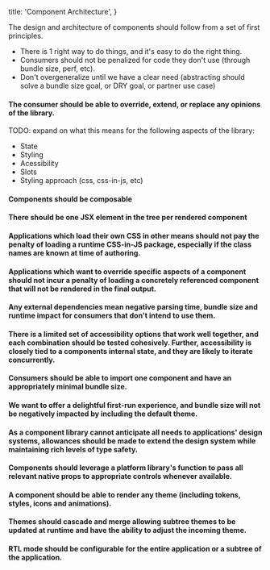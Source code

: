   title: 'Component Architecture',
}

The design and architecture of components should follow from a set of first principles.

- There is 1 right way to do things, and it's easy to do the right thing.
- Consumers should not be penalized for code they don't use (through bundle size, perf, etc).
- Don't overgeneralize until we have a clear need (abstracting should solve a bundle size goal, or DRY goal, or partner use case)

#### The consumer should be able to override, extend, or replace any opinions of the library.

TODO: expand on what this means for the following aspects of the library:

- State
- Styling
- Acessibility
- Slots
- Styling approach (css, css-in-js, etc)

#### Components should be composable

#### There should be one JSX element in the tree per rendered component

#### Applications which load their own CSS in other means should not pay the penalty of loading a runtime CSS-in-JS package, especially if the class names are known at time of authoring.

#### Applications which want to override specific aspects of a component should not incur a penalty of loading a concretely referenced component that will not be rendered in the final output.

#### Any external dependencies mean negative parsing time, bundle size and runtime impact for consumers that don't intend to use them.

#### There is a limited set of accessibility options that work well together, and each combination should be tested cohesively. Further, accessibility is closely tied to a components internal state, and they are likely to iterate concurrently.

#### Consumers should be able to import one component and have an appropriately minimal bundle size.

#### We want to offer a delightful first-run experience, and bundle size will not be negatively impacted by including the default theme.

#### As a component library cannot anticipate all needs to applications' design systems, allowances should be made to extend the design system while maintaining rich levels of type safety.

#### Components should leverage a platform library's function to pass all relevant native props to appropriate controls whenever available.

#### A component should be able to render any theme (including tokens, styles, icons and animations).

#### Themes should cascade and merge allowing subtree themes to be updated at runtime and have the ability to adjust the incoming theme.

#### RTL mode should be configurable for the entire application or a subtree of the application.
